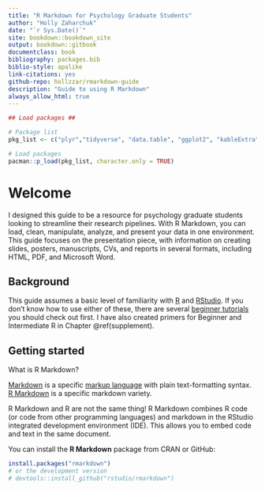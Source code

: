```yaml
--- 
title: "R Markdown for Psychology Graduate Students"
author: "Holly Zaharchuk"
date: "`r Sys.Date()`"
site: bookdown::bookdown_site
output: bookdown::gitbook
documentclass: book
bibliography: packages.bib
biblio-style: apalike
link-citations: yes
github-repo: hollzzar/rmarkdown-guide
description: "Guide to using R Markdown"
always_allow_html: true
---
```


```r
## Load packages ##

# Package list
pkg_list <- c("plyr","tidyverse", "data.table", "ggplot2", "kableExtra")

# Load packages
pacman::p_load(pkg_list, character.only = TRUE)
```

# Welcome

I designed this guide to be a resource for psychology graduate students looking to streamline their research pipelines. With R Markdown, you can load, clean, manipulate, analyze, and present your data in one environment. This guide focuses on the presentation piece, with information on creating slides, posters, manuscripts, CVs, and reports in several formats, including HTML, PDF, and Microsoft Word.

## Background

This guide assumes a basic level of familiarity with [R](https://www.r-project.org/) and [RStudio](https://rstudio.com/products/rstudio/download/). If you don't know how to use either of these, there are several [beginner tutorials](https://education.rstudio.com/learn/beginner/) you should check out first. I have also created primers for Beginner and Intermediate R in Chapter \@ref(supplement).

## Getting started

What is R Markdown?

[Markdown](https://en.wikipedia.org/wiki/Markdown) is a specific [markup language](https://en.wikipedia.org/wiki/Markup_language) with plain text-formatting syntax. [R Markdown](https://cran.r-project.org/web/packages/stationery/vignettes/Rmarkdown.pdf) is a specific markdown variety.

R Markdown and R are not the same thing! R Markdown combines R code (or code from other programming languages) and markdown in the RStudio integrated development environment (IDE). This allows you to embed code and text in the same document.

You can install the **R Markdown** package from CRAN or GitHub:

```r
install.packages("rmarkdown")
# or the development version
# devtools::install_github("rstudio/rmarkdown")
```